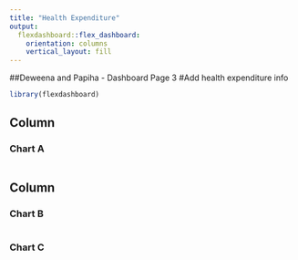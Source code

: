 ```yaml
---
title: "Health Expenditure"
output: 
  flexdashboard::flex_dashboard:
    orientation: columns
    vertical_layout: fill
---
```

##Deweena and Papiha - Dashboard Page 3
#Add health expenditure info

```r
library(flexdashboard)
```

Column {data-width=650}
-----------------------------------------------------------------------

### Chart A

```r

```

Column {data-width=350}
-----------------------------------------------------------------------

### Chart B

```r

```

### Chart C

```r

```

